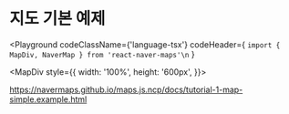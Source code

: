 
# 지도 기본 예제

<Playground
  codeClassName={'language-tsx'}
  codeHeader={
`import { MapDiv, NaverMap } from 'react-naver-maps'\n`
  }
>  
  <MapDiv style={{
    width: '100%',
    height: '600px',
  }}>
    <NaverMap />
  </MapDiv>
</Playground>

https://navermaps.github.io/maps.js.ncp/docs/tutorial-1-map-simple.example.html